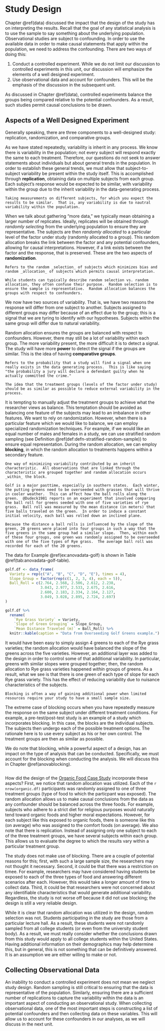 # Study Design {#ANOVAdata}

Chapter \@ref(data) discussed the impact that the design of the study has on interpreting the results.  Recall that the goal of any statistical analysis is to use the sample to say something about the underlying population.  Observational studies are subject to confounding.  In order to use the available data in order to make causal statements that apply within the population, we need to address the confounding.  There are two ways of doing this:

  1. Conduct a controlled experiment.  While we do not limit our discussion to controlled experiments in this unit, our discussion will emphasize the elements of a well designed experiment.
  2. Use observational data and account for confounders.  This will be the emphasis of the discussion in the subsequent unit.
  
As discussed in Chapter \@ref(data), controlled experiments balance the groups being compared relative to the potential confounders.  As a result, such studies permit causal conclusions to be drawn.


## Aspects of a Well Designed Experiment
Generally speaking, there are three components to a well-designed study: replication, randomization, and comparative groups.

As we have stated repeatedly, variability is inherit in any process.  We know there is variability in the population; not every subject will respond exactly the same to each treatment.  Therefore, our questions do not seek to answer statements about individuals but about general trends in the population.  In order to establish these general trends, we must allow that subject-to-subject variability be present within the study itself.  This is accomplished through __replication__, obtaining data on multiple subjects from each group.  Each subject's response would be expected to be similar, with variability within the group due to the inherit variability in the data-generating process.

```definition
Taking measurements on different subjects, for which you expect the results to be similar.  That is, any variability is due to nautral variability within the population.
```

When we talk about gathering "more data," we typically mean obtaining a larger number of replicates.  Ideally, replicates will be obtained through _randomly selecting_ from the underlying population to ensure they are representative.  The subjects are then _randomly allocated_ to a particular level of the factor under study (randomly allocated to a group).  This random allocation breaks the link between the factor and any potential confounders, allowing for causal interpretations.  However, if a link exists between the factor and the response, that is preserved.  These are the two aspects of __randomization__.

```definition
Refers to the random _selection_ of subjects which minimizes bias and random _allocation_ of subjects which permits causal interpretation.
```

```block2
While students can typically describe random selection vs. random allocation, they often confuse their purpose.  Random selection is to ensure the sample is representative.  Random allocation balances the groups with respect to confounders.
```

We now have two sources of variability.  That is, we have two reasons the response will differ from one subject to another.  Subjects assigned to different groups may differ because of an effect due to the group; this is a signal that we are tyring to identify with our hypotheses.  Subjects within the same group will differ due to natural variability.

Random allocation ensures the groups are balanced with respect to confounders.  However, there may still be a lot of variability within each group.  The more variability present, the more difficult it is to detect a signal.  The study will have more __power__ to detect the signal if the groups are similar.  This is the idea of having __comparative groups__.

```definition
Refers to the probability that a study will find a signal when one really exists in the data generating process.  This is like saying "the probability a jury will declare a defendant guilty when he actually committed the crime."
```

```definition
The idea that the treatment groups (levels of the factor under study) should be as similar as possible to reduce external variability in the process.
```

It is tempting to manually adjust the treatment groups to achieve what the researcher views as balance.  This temptation should be avoided as balancing one feature of the subjects may lead to an imbalance in other features.  We want to rely on randomization.  However, when there is a particular feature which we would like to balance, we can employ specialized randomization techniques.  For example, if we would like an equal number of males and females in a study, we can use stratified random sampling (see Definition \@ref(def:defn-stratified-random-sample)) to ensure equal representation.  During the random allocation, we can employ __blocking__, in which the random allocation to treatments happens within a secondary feature.

```definition
One way of minimizing variability contributed by an inherit characteristic.  All observations that are linked through the characteristic are grouped together and random allocation occurs _within_ the block.
```

```example
Golf is a major pasttime, especially in southern states.  Each winter, the putting greens need to be overseeded with grasses that will thrive in cooler weather.  This can affect how the ball rolls along the green.  @Dudeck1981 reports on an experiment that involved comparing the ball roll for greens seeded with one of five varieties of rye grass.  Ball roll was measured by the mean distance (in meters) that five balls traveled on the green.  In order to induce a constant initial velocity, each ball was rolled down an inclined plane.

Because the distance a ball rolls is influenced by the slope of the green, 20 greens were placed into four groups in such a way that the five greens in the same group had a similar slope.  Then, within each of these four groups, one green was randomly assigned to be overseeded with one of the five types of Rye grass.  The average ball roll was recorded for each of the 20 greens.
```

The data for Example \@ref(ex:anovadata-golf) is shown in Table \@ref(tab:anovadata-golf-table).

```r
golf.df <- data_frame(
  Variety = rep(c("A", "B", "C", "D", "E"), times = 4),
  Slope_Group = factor(rep(c(1, 2, 3, 4), each = 5)),
  Ball_Roll = c(2.764, 2.568, 2.506, 2.612, 2.238,
                3.043, 2.977, 2.533, 2.675, 2.616,
                2.600, 2.183, 2.334, 2.164, 2.127,
                3.049, 3.028, 2.895, 2.724, 2.697)
)
```

```r
golf.df %>% 
  rename(
    `Rye Grass Variety` = Variety,
    `Slope of Green Grouping` = Slope_Group,
    `Mean Distance Traveled (m)` = Ball_Roll) %>%
  knitr::kable(caption = "Data from Overseeding Golf Greens example.")
```

It would have been easy to simply assign 4 greens to each of the Rye grass varieties; the random allocation would have balanced the slope of the greens across the five varieties.  However, an additional layer was added to the design in order to control some of that additional variability.  In particular, greens with similar slopes were grouped together; then, the random allocation to Rye grass varieties happened _within_ groups of greens.  As a result, what we see is that there is one green of each type of slope for each Rye grass variety.  This has the effect of reducing variability due to nuisance characteristics of the subjects.

```block2
Blocking is often a way of gaining additional power when limited resources require your study to have a small sample size.
```

The extreme case of blocking occurs when you have repeatedly measure the response on the same subject under different treatment conditions.  For example, a pre-test/post-test study is an example of a study which incorporates blocking.  In this case, the blocks are the individual subjects.  The subjects then undergo each of the possible treatment options.  The rationale here is to use every subject as his or her own control.  The treatment groups are then as similar as possible.

We do note that blocking, while a powerful aspect of a design, has an impact on the type of analysis that can be conducted.  Specifically, we must account for the blocking when conducting the analysis.  We will discuss this in Chapter \@ref(anovablocking).

```r
```

How did the design of the [Organic Food Case Study](#CaseOrganic) incorporate these aspects?  First, we notice that random allocation was utilized.  Each of the `r nrow(organic.df)` participants was randomly assigned to one of three treatment groups (type of food to which the particpant was exposed).  The random allocation allows us to make causal conclusions from the data as any confounder should be balanced across the three foods.  For example, subjects who adhere to a strict diet for religious purposes would naturally tend toward organic foods and higher moral expectations.  However, for each subject like this exposed to organic foods, there is someone like this (on average) who was assigned to the comfort foods (on average).  We also note that there is replication.  Instead of assigning only one subject to each of the three treatment groups, we have several subjects within each group.  This allows us to evaluate the degree to which the results vary within a particular treatment group.

The study does not make use of blocking.  There are a couple of potential reasons for this; first, with such a large sample size, the researchers may not thought it necessary.  Second, it could be that there was a restriction on timee.  For example, researchers may have considered having students be exposed to each of the three types of food and answering different scenarios after each.  However, this would take a longer amount of time to collect data.  Third, it could be that researchers were not concerned about any identifiable characteristics that would generate additional variability.  Regardless, the study is not worse off because it did not use blocking; the design is still a very reliable design.

While it is clear that random allocation was utilized in the design, random selection was not.  Students participating in the study are those from a particular lecture hall.  As a result, these students were not randomly sampled from all college students (or even from the university student body).  As a result, we must really consider whether the conclusions drawn from this study would apply to all college students within the United States.  Having additional information on their demographics may help determine this, but in general, this is not something that can be definitively answered.  It is an assumption we are either willing to make or not.


## Collecting Observational Data
An inability to conduct a controlled experiment does not mean we neglect study design.  Random sampling is still critical to ensuring that the data is representative of the population.  Similarly, ensuring there are a sufficient number of replications to capture the variability within the data is an important aspect of conducting an observational study.  When collecting observational data, one of the most important steps is constructing a list of potential confounders and then collecting data on these variables.  This will allow us to account for these confounders in our analyses, as we will discuss in the next unit.  
